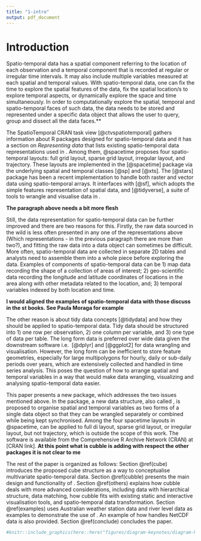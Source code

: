 ```yaml
---
title: "1-intro"
output: pdf_document
---
```


# Introduction

Spatio-temporal data has a spatial component referring to the location of each observation and a temporal component that is recorded at regular or irregular time intervals. It may also include multiple variables measured at each spatial and temporal values. With spatio-temporal data, one can fix the time to explore the spatial features of the data, fix the spatial location/s to explore temporal aspects, or dynamically explore the space and time simultaneously. 
<!-- Underlying all these tasks, there is a data representation that enables the spatio-temporal data to be sliced and diced differently.  -->
In order to computationally explore the spatial, temporal and spatio-temporal faces of such data, the data needs to be stored and represented under a specific data object that allows the user to query, group and dissect all the data faces.**

The SpatioTemporal CRAN task view [@ctvspatiotemporal] gathers information about R packages designed for spatio-temporal data and it has a section on *Representing data* that lists existing spatio-temporal data representations used in \proglang{R}. Among them, @spacetime proposes four spatio-temporal layouts: full grid layout, sparse grid layout, irregular layout, and trajectory. These layouts are implemented in the \pkg{spacetime} [@spacetime] package via the underlying spatial and temporal classes \pkg{sp} [@sp] and \pkg{xts} [@xts]. The \pkg{stars} [@stars] package has been a recent implementation to handle both raster and vector data using spatio-temporal arrays. It interfaces with \pkg{sf} [@sf], which adopts the simple features representation of spatial data, and \pkg{tidyverse} [@tidyverse], a suite of tools to wrangle and visualise data in \proglang{R}.

**The paragraph above needs a bit more flesh**

Still, the data representation for spatio-temporal data can be further improved and there are two reasons for this. Firstly, the raw data sourced in the wild is less often presented in any one of the representations above (Which representations - in the previous paragraph there are more than two?), and fitting the raw data into a data object can sometimes be difficult. More often, spatio-temporal data are collected in separate 2D tables and analysts need to assemble them into a whole piece before exploring the data. Examples of components of spatio-temporal data can be 1) map data recording the shape of a collection of areas of interest; 2) geo-scientific data recording the longitude and latitude coordinates of locations in the area along with other metadata related to the location, and; 3) temporal variables indexed by both location and time.

**I would aligned the examples of spatio-temporal data with those discuss in the st books. See Paula Moraga for example**

<!-- For spatio-temporal data analysis, merging all these sources can be challenging and joining these tables can go wrong because of the slightest unmatched of the linking variable from different sources.  -->

The other reason is about tidy data concepts [@tidydata] and how they should be applied to spatio-temporal data. Tidy data should be structured into 1) one row per observation, 2) one column per variable, and 3) one type of data per table. The long form data is preferred over wide data given the downstream software i.e. \pkg{dplyr} [@dplyr] and \pkg{ggplot2} [@ggplot2] for data wrangling and visualisation. However, the long form can be inefficient to store feature geometries, especially for large multipolygons for hourly, daily or sub-daily periods over years, which are extensively collected and handled in time series analysis. This poses the question of how to arrange spatial and temporal variables in a way that would make data wrangling, visualizing and analysing spatio-temporal data easier.

This paper presents a new \proglang{R} package, \pkg{cubble} which addresses the two issues mentioned above. In the package, a new data structure, also called \code{cubble}, is proposed to organise spatial and temporal variables as two forms of a single data object so that they can be wrangled separately or combined while being kept synchronised. Among the four spacetime layouts in @spacetime, \pkg{cubble} can be applied to full di layout, sparse grid layout, or irregular layout, but not trajectory, which is outside the scope of this work. The software is available from the Comprehensive R Archive Network (CRAN) at [CRAN link]. **At this point what is cubble is adding with respect the other packages it is not  clear to me**

The rest of the paper is organized as follows: Section \@ref(cube) introduces the proposed cube structure as a way to conceptualise multivariate spatio-temporal data. Section \@ref(cubble) presents the main design and functionality of \pkg{cubble}. Section \@ref(others) explains how cubble deals with more advanced considerations, including data with hierarchical structure, data matching, how cubble fits with existing static and interactive visualisation tools, and spatio-temporal data transformation. Section \@ref(examples) uses Australian weather station data and river level data as examples to demonstrate the use of \pkg{cubble}. An example of how \pkg{cubble} handles NetCDF data is also provided. Section \@ref(conclude) concludes the paper.




<!-- there is a strong need for such tools given the ubiquitous spatial and temporal data collected in the society, i.e., climate observations from weather stations, air quality variables from air monitoring stations. The demand for such tools can also come from spatial data analysts wishing to incorporate temporal data in their analysis or vice versa. -->

<!-- This type of data can naturally be considered as a data cube with three axes: spatial identifier, temporal identifier, and variables. In this cubic formation, space only occupies one axis, rather than two, to avoid hypercubes for multivariate spatio-temporal data. While conceptually the data format is relatively simple, the data objects coming to the analysts can vary in forms in the analysis. Figure \ref{fig:illu-input} shows three examples of wild spatio-temporal data: 1) a single table that includes both the spatial and temporal variables; 2) separate tables for spatial and temporal variables; 3) array-based data, i.e. NetCDF (Network Common Data Form) data, which is commonly used in earth science, e.g. climatology, meteorology, and oceanography, among others, to organise multivariate data in a spatio-temporal grid. -->

```r
#knitr::include_graphics(here::here("figures/diagram-keynotes/diagram-keynotes.001.png"))
```


<!-- Manipulating data in these two levels is usually done separately and the third tidy data principal [@tidydata] recommends each type of observational unit to form a table. Another feature for a spatio-temporal data structure to have is that variables created from subsequent operations can be automatically added to the existing table with the same level. This is better than an output that index the variables with the identifiers since otherwise analysts will need to manually join this output with existing variables in the same level. -->

<!-- Many data structures have been proposed for spatial (\pkg{sf} by @sf) and temporal (\pkg{tsibble} by @tsibble) data in the R community, while less has been done for spatio-temporal data. The lack of such tools could potentially because analysts usually treat the spatial and temporal dimension of the data separately, without realising the need to create a new data structure. While this approach follows the third tidy data principal [@tidydata] (*Each type of observational unit forms a table*), analysts always need to manually join results from different observational units or combining multiple tables into one for downstream analysis. This additional step doesn't add new operations into the data but can be error prone. \newline -->

<!-- While incorporating both spatial and temporal information enriches the data in the analysis, spatio-temporal data can sometimes be hard to work with given its two observational units in the variables. The single table format in Figure \ref{fig:illu-input} is convenient for spatio-temporal operations that involve both types of variables, however, it makes duplicates of spatial variables and is not ideal when only looking at the spatial aspect of the data. The two tables format allows separate operations on spatial and temporal variables while analysts need to work with two data objects simultaneously and join them together into the single table format for spatio-temporal operations. Neither of the two formats is desirable at the same time for spatial, temporal, and spatio-temporal operations. This issue implies analysts need to constantly think about the data format and arrange variables into the proper shape before the actual operations, which can be a laborious step when switching between the two formats back and forth several times during the analysis. -->

<!-- This would require analysts to constantly switch among different format at each step. All these difficulties are rooted in the two different observational units of spatial and temporal variables and this poses difficulties to organise spatio-temporal data in a way that operates both on a single spatial or temporal dimension and the combined spatio-temporal dimension. -->

<!-- None of these three formats in Figure \ref{fig:illu-input} is not particularly convenient to work with. In the single table format, to avoid plotting duplicated points of the same sites on the map, analysts always need to create a spatial variables table from the original single table. This can be a tedious step if needs to performed many times during the analysis. In another type of operation that filter the sites based on certain statistics, intermediate objects, like the per-station summary of the statistic and the filtered station ID vector, will need be created as standalone objects in the environment. The spirit of using pipe reduces the intermediate data objects that are unnecessarily created in the analysis while in this case, these only-used-once data objects can hardly be incorporated into a piping workflow in the analysis. In addition, if the data is organised as a separate spatial and temporal table as format 2 in Figure \ref{fig:illu-input}, the filter on site ID will need to performed twice in each table to keep them both up-to-date. With the array data structure, although it can easily store and wrangle large spatio-temporal data, the 3D or higher-D array can be less intuitive than a 2D tabular data structure for some analysts in data wrangling. -->



<!-- The package \pkg{sf} [@sf] uses data frame objects to represent spatial data with an additional \code{geometry} column dedicating to feature geometries [@jr_herring_opengis_2011] (e.g. POINT, MULTIPOINT, POLYGON, MULTIPOLYGON etc).  -->

<!-- For temporal data, \pkg{tsibble} [@tsibble] builds on top of the \pkg{tibble} [@tibble] object and explicitly includes date and time in columns as variables, rather than data attributes.  -->

<!-- Underlying tidyverse is the concept of tidy data [@tidydata], which considers how variables should be structured for analysis. In the three formats (time-wide, space-wide, and long) summarised in the @spacetime paper, only the long form is considered as tidy. The main advantages of it over the time-wide and space-wide format is that the latter treat either time or location as variable names (Section 3.1 in @tidydata) rather than values of variables, making them difficult to be wrangled. One problem with the long format is that it can be inefficient to store feature geometries, especially for large MULTIPOLYGON over long time period.  -->

<!-- For spatial data, \pkg{sf} [@sf] covers a wide range of geometrical operations and is the format most map data stored. When incorporating the time dimension, a time wide format, introduced in @spacetime, is usually adopted. This treats time as variable name rather than value and makes it inconvenient to wrangle time, as per the tidy data principle [@tidydata]. In the temporal domain, \pkg{tsibble} [@tsibble] follows the tidy data principle to arrange the time in the long format, while when adding spatial variables, a long format implies repeating variables at each time and this can make a huge difference when the repetition is on large geometrical shapes with long time period.  -->

<!-- In the \proglang{R} community, many data objects have been proposed to work with specific spatio-temporal tasks, while few can freely explore the data. \pkg{spacetime} [@spacetime] is an attempt for such a data object, but the spatial and temporal classes it is built on have now been gradually replaced by more recent implementations. The \pkg{stars} [@stars] package uses an array to wrangle spatio-temporal data, but the dense array it uses can quickly exhaust the memory for data in the case of irregular spatial grid. -->
